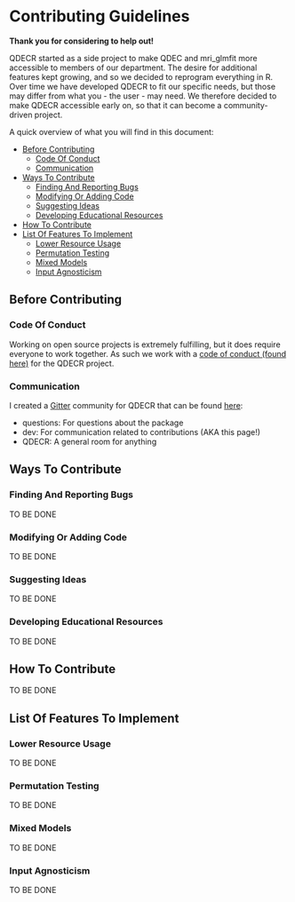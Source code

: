 # Contributing Guidelines

**Thank you for considering to help out!**

QDECR started as a side project to make QDEC and mri_glmfit more accessible to members of our department. The desire for additional features kept growing, and so we decided to reprogram everything in R. Over time we have developed QDECR to fit our specific needs, but those may differ from what you - the user - may need. We therefore decided to make QDECR accessible early on, so that it can become a community-driven project.

A quick overview of what you will find in this document:

* [Before Contributing](#before-contributing)
  - [Code Of Conduct](#code-of-conduct)
  - [Communication](#communication)
* [Ways To Contribute](#ways-to-contribute)
  - [Finding And Reporting Bugs](#finding-and-reporting-bugs)
  - [Modifying Or Adding Code](#modifying-or-adding-code)
  - [Suggesting Ideas](#suggesting-ideas)
  - [Developing Educational Resources](#developing-educational resources)
* [How To Contribute](#how-to-contribute)
* [List Of Features To Implement](#list-of-features-to-implement)
  - [Lower Resource Usage](#lower-resource-usage)
  - [Permutation Testing](#permutation-testing)
  - [Mixed Models](#mixed-models)
  - [Input Agnosticism](#input-agnosticism)
  
## Before Contributing

### Code Of Conduct

Working on open source projects is extremely fulfilling, but it does require everyone to work together. As such we work with a [code of conduct (found here)](code-of-conduct.html) for the QDECR project.

### Communication

I created a [Gitter](https://gitter.im) community for QDECR that can be found [here](https://gitter.im/QDECR/):

* questions: For questions about the package
* dev: For communication related to contributions (AKA this page!)
* QDECR: A general room for anything

## Ways To Contribute

### Finding And Reporting Bugs

TO BE DONE

### Modifying Or Adding Code

TO BE DONE

### Suggesting Ideas

TO BE DONE

### Developing Educational Resources

TO BE DONE

## How To Contribute

TO BE DONE

## List Of Features To Implement

### Lower Resource Usage

TO BE DONE

### Permutation Testing

TO BE DONE

### Mixed Models

TO BE DONE

### Input Agnosticism

TO BE DONE